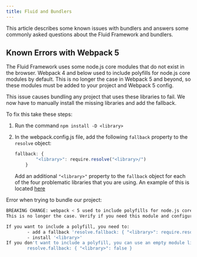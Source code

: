 ```yaml
---
title: Fluid and Bundlers
---
```


This article describes some known issues with bundlers and answers some commonly asked questions about the Fluid
Framework and bundlers.

## Known Errors with Webpack 5

The Fluid Framework uses some node.js core modules that do not exist in the browser. Webpack 4 and below used to include polyfills for node.js core modules by default. This is no longer the case in Webpack 5 and beyond, so these modules must be added to your project and Webpack 5 config.

This issue causes bundling any project that uses these libraries to fail. We now have to manually install the missing libraries and add the fallback.

To fix this take these steps:

1. Run the command `npm install -D <library>`
2. In the webpack.config.js file, add the following `fallback` property to the `resolve` object:

    ```javascript
    fallback: {
            "<library>": require.resolve("<library>/")
        }
    ```

    Add an additional `"<library>"` property to the `fallback` object for each of the four problematic libraries that you are using. An example of this is located [here](https://github.com/microsoft/FluidFramework/blob/a4c38234a920abe9b54b1c26a14c0a8e430cd3fa/packages/tools/webpack-fluid-loader/webpack.config.js#L37)

Error when trying to bundle our project:

```bash
BREAKING CHANGE: webpack < 5 used to include polyfills for node.js core modules by default.
This is no longer the case. Verify if you need this module and configure a polyfill for it.

If you want to include a polyfill, you need to:
        - add a fallback 'resolve.fallback: { "<library>": require.resolve("<library>/") }'
        - install '<library>'
If you don't want to include a polyfill, you can use an empty module like this:
        resolve.fallback: { "<library>": false }
```
